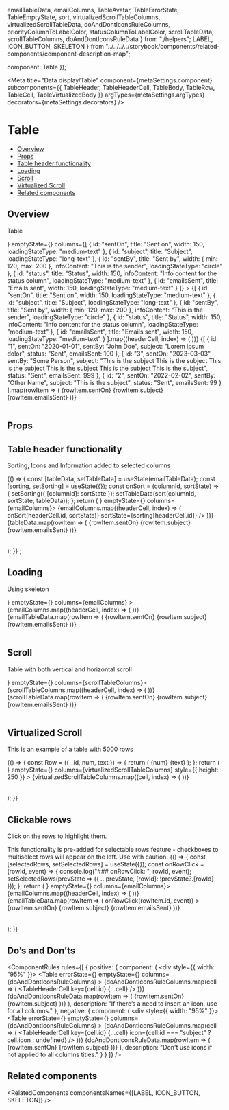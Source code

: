   emailTableData,
  emailColumns,
  TableAvatar,
  TableErrorState,
  TableEmptyState,
  sort,
  virtualizedScrollTableColumns,
  virtualizedScrollTableData,
  doAndDontIconsRuleColumns,
  priorityColumnToLabelColor,
  statusColumnToLabelColor,
  scrollTableData,
  scrollTableColumns,
  doAndDontIconsRuleData
} from "./helpers";
  LABEL,
  ICON_BUTTON,
  SKELETON
} from "../../../../storybook/components/related-components/component-description-map";

  component: Table
});

<Meta
  title="Data display/Table"
  component={metaSettings.component}
  subcomponents={{ TableHeader, TableHeaderCell, TableBody, TableRow, TableCell, TableVirtualizedBody }}
  argTypes={metaSettings.argTypes}
  decorators={metaSettings.decorators}
/>

<!--- Component template -->


<!--- Component documentation -->

# Table

- [Overview](#overview)
- [Props](#props)
- [Table header functionality](#table-header-functionality)
- [Loading](#loading)
- [Scroll](#scroll)
- [Virtualized Scroll](#virtualized-scroll)
- [Related components](#related-components)

## Overview

Table

<Canvas>
  <Story name="Overview">
    <Table
      errorState={<TableErrorState />}
      emptyState={<TableEmptyState />}
      columns={[
        {
          id: "sentOn",
          title: "Sent on",
          width: 150,
          loadingStateType: "medium-text"
        },
        {
          id: "subject",
          title: "Subject",
          loadingStateType: "long-text"
        },
        {
          id: "sentBy",
          title: "Sent by",
          width: { min: 120, max: 200 },
          infoContent: "This is the sender",
          loadingStateType: "circle"
        },
        {
          id: "status",
          title: "Status",
          width: 150,
          infoContent: "Info content for the status column",
          loadingStateType: "medium-text"
        },
        {
          id: "emailsSent",
          title: "Emails sent",
          width: 150,
          loadingStateType: "medium-text"
        }
      ]}
    >
      <TableHeader>
        {[
          {
            id: "sentOn",
            title: "Sent on",
            width: 150,
            loadingStateType: "medium-text"
          },
          {
            id: "subject",
            title: "Subject",
            loadingStateType: "long-text"
          },
          {
            id: "sentBy",
            title: "Sent by",
            width: { min: 120, max: 200 },
            infoContent: "This is the sender",
            loadingStateType: "circle"
          },
          {
            id: "status",
            title: "Status",
            width: 150,
            infoContent: "Info content for the status column",
            loadingStateType: "medium-text"
          },
          {
            id: "emailsSent",
            title: "Emails sent",
            width: 150,
            loadingStateType: "medium-text"
          }
        ].map((headerCell, index) => (
          <TableHeaderCell key={index} title={headerCell.title} />
        ))}
      </TableHeader>
      <TableBody>
        {[
          {
            id: "1",
            sentOn: "2020-01-01",
            sentBy: "John Doe",
            subject: "Lorem ipsum dolor",
            status: "Sent",
            emailsSent: 100
          },
          {
            id: "3",
            sentOn: "2023-03-03",
            sentBy: "Some Person",
            subject:
              "This is the subject This is the subject This is the subject This is the subject This is the subject This is the subject",
            status: "Sent",
            emailsSent: 999
          },
          {
            id: "2",
            sentOn: "2022-02-02",
            sentBy: "Other Name",
            subject: "This is the subject",
            status: "Sent",
            emailsSent: 99
          }
        ].map(rowItem => (
          <TableRow key={rowItem.id}>
            <TableCell>{rowItem.sentOn}</TableCell>
            <TableCell>{rowItem.subject}</TableCell>
            <TableCell>
              <TableAvatar text={rowItem.sentBy} />
            </TableCell>
            <TableCell>
              <Label text={rowItem.status} color="positive" isAnimationDisabled />
            </TableCell>
            <TableCell>{rowItem.emailsSent}</TableCell>
          </TableRow>
        ))}
      </TableBody>
    </Table>
  </Story>
</Canvas>

## Props

<ArgsTable of={Table} />

## Table header functionality

Sorting, Icons and Information added to selected columns

<Canvas>
  <Story name="Table Header Functionality">
    {() => {
      const [tableData, setTableData] = useState(emailTableData);
      const [sorting, setSorting] = useState({});
      const onSort = (columnId, sortState) => {
        setSorting({ [columnId]: sortState });
        setTableData(sort(columnId, sortState, tableData));
      };
      return (
        <Table errorState={<TableErrorState />} emptyState={<TableEmptyState />} columns={emailColumns}>
          <TableHeader>
            {emailColumns.map((headerCell, index) => (
              <TableHeaderCell
                key={index}
                title={headerCell.title}
                icon={headerCell.icon}
                infoContent={headerCell.infoContent}
                onSortClicked={sortState => onSort(headerCell.id, sortState)}
                sortState={sorting[headerCell.id]}
              />
            ))}
          </TableHeader>
          <TableBody>
            {tableData.map(rowItem => (
              <TableRow key={rowItem.id}>
                <TableCell>{rowItem.sentOn}</TableCell>
                <TableCell>{rowItem.subject}</TableCell>
                <TableCell>
                  <TableAvatar text={rowItem.sentBy} />
                </TableCell>
                <TableCell>
                  <Label text={rowItem.status} isAnimationDisabled color="positive" />
                </TableCell>
                <TableCell>{rowItem.emailsSent}</TableCell>
              </TableRow>
            ))}
          </TableBody>
        </Table>
      );
    }}
    ;
  </Story>
</Canvas>

## Loading

Using skeleton

<Canvas>
  <Story name="Loading">
    <Table
      dataState={{ isLoading: true }}
      errorState={<TableErrorState />}
      emptyState={<TableEmptyState />}
      columns={emailColumns}
    >
      <TableHeader>
        {emailColumns.map((headerCell, index) => (
          <TableHeaderCell key={index} title={headerCell.title} />
        ))}
      </TableHeader>
      <TableBody>
        {emailTableData.map(rowItem => (
          <TableRow key={rowItem.id}>
            <TableCell>{rowItem.sentOn}</TableCell>
            <TableCell>{rowItem.subject}</TableCell>
            <TableCell>
              <TableAvatar text={rowItem.sentBy} />
            </TableCell>
            <TableCell>
              <Label text={rowItem.status} color="positive" isAnimationDisabled />
            </TableCell>
            <TableCell>{rowItem.emailsSent}</TableCell>
          </TableRow>
        ))}
      </TableBody>
    </Table>
  </Story>
</Canvas>

## Scroll

Table with both vertical and horizontal scroll

<Canvas>
  <Story name="Scroll">
    <div style={{ height: 220, width: 800 }}>
      <Table errorState={<TableErrorState />} emptyState={<TableEmptyState />} columns={scrollTableColumns}>
        <TableHeader>
          {scrollTableColumns.map((headerCell, index) => (
            <TableHeaderCell key={index} title={headerCell.title} />
          ))}
        </TableHeader>
        <TableBody>
          {scrollTableData.map(rowItem => (
            <TableRow key={rowItem.id}>
              <TableCell>{rowItem.sentOn}</TableCell>
              <TableCell>
                <Label
                  text={rowItem.priority}
                  color={priorityColumnToLabelColor[rowItem.priority]}
                  isAnimationDisabled
                />
              </TableCell>
              <TableCell>{rowItem.subject}</TableCell>
              <TableCell>
                <TableAvatar text={rowItem.sentBy} />
              </TableCell>
              <TableCell>
                <Label text={rowItem.status} color={statusColumnToLabelColor[rowItem.status]} isAnimationDisabled />
              </TableCell>
              <TableCell>{rowItem.emailsSent}</TableCell>
            </TableRow>
          ))}
        </TableBody>
      </Table>
    </div>
  </Story>
</Canvas>

## Virtualized Scroll

This is an example of a table with 5000 rows

<Canvas>
  <Story name="Virtualized Scroll">
    {() => {
      const Row = ({ _id, num, text }) => {
        return (
          <TableRow>
            <TableCell>{num}</TableCell>
            <TableCell>{text}</TableCell>
          </TableRow>
        );
      };
      return (
        <Table
          errorState={<TableErrorState />}
          emptyState={<TableEmptyState />}
          columns={virtualizedScrollTableColumns}
          style={{ height: 250 }}
        >
          <TableHeader>
            {virtualizedScrollTableColumns.map((cell, index) => (
              <TableHeaderCell key={index} {...cell} />
            ))}
          </TableHeader>
          <TableVirtualizedBody rowRenderer={Row} items={virtualizedScrollTableData} />
        </Table>
      );
    }}
  </Story>
</Canvas>

## Clickable rows

Click on the rows to highlight them.

<Tip emoji="🔨" title="This feature is WIP">
  This functionality is pre-added for selectable rows feature - checkboxes to multiselect rows will appear on the left.
  Use with caution.
</Tip>

<Canvas>
  <Story name="Clickable rows">
    {() => {
      const [selectedRows, setSelectedRows] = useState({});
      const onRowClick = (rowId, event) => {
        console.log("### onRowClick: ", rowId, event);
        setSelectedRows(prevState => ({ ...prevState, [rowId]: !prevState?.[rowId] }));
      };
      return (
        <Table errorState={<TableErrorState />} emptyState={<TableEmptyState />} columns={emailColumns}>
          <TableHeader>
            {emailColumns.map((headerCell, index) => (
              <TableHeaderCell key={index} title={headerCell.title} />
            ))}
          </TableHeader>
          <TableBody>
            {emailTableData.map(rowItem => (
              <TableRow
                key={rowItem.id}
                highlight={selectedRows[rowItem.id]}
                onClick={event => onRowClick(rowItem.id, event)}
              >
                <TableCell>{rowItem.sentOn}</TableCell>
                <TableCell>{rowItem.subject}</TableCell>
                <TableCell>
                  <TableAvatar text={rowItem.sentBy} />
                </TableCell>
                <TableCell>
                  <Label text={rowItem.status} color="positive" isAnimationDisabled />
                </TableCell>
                <TableCell>{rowItem.emailsSent}</TableCell>
              </TableRow>
            ))}
          </TableBody>
        </Table>
      );
    }}
  </Story>
</Canvas>

## Do’s and Don’ts

<ComponentRules
  rules={[
    {
      positive: {
        component: (
          <div style={{ width: "95%" }}>
            <Table
              errorState={<TableErrorState />}
              emptyState={<TableEmptyState />}
              columns={doAndDontIconsRuleColumns}
            >
              <TableHeader>
                {doAndDontIconsRuleColumns.map(cell => (
                  <TableHeaderCell key={cell.id} {...cell} />
                ))}
              </TableHeader>
              <TableBody>
                {doAndDontIconsRuleData.map(rowItem => (
                  <TableRow key={rowItem.id}>
                    <TableCell>{rowItem.sentOn}</TableCell>
                    <TableCell>{rowItem.subject}</TableCell>
                    <TableCell>
                      <Label
                        text={rowItem.status}
                        color={statusColumnToLabelColor[rowItem.status]}
                        isAnimationDisabled
                      />
                    </TableCell>
                  </TableRow>
                ))}
              </TableBody>
            </Table>
          </div>
        ),
        description: "If there’s a need to insert an icon, use for all columns."
      },
      negative: {
        component: (
          <div style={{ width: "95%" }}>
            <Table
              errorState={<TableErrorState />}
              emptyState={<TableEmptyState />}
              columns={doAndDontIconsRuleColumns}
            >
              <TableHeader>
                {doAndDontIconsRuleColumns.map(cell => (
                  <TableHeaderCell key={cell.id} {...cell} icon={cell.id === "subject" ? cell.icon : undefined} />
                ))}
              </TableHeader>
              <TableBody>
                {doAndDontIconsRuleData.map(rowItem => (
                  <TableRow key={rowItem.id}>
                    <TableCell>{rowItem.sentOn}</TableCell>
                    <TableCell>{rowItem.subject}</TableCell>
                    <TableCell>
                      <Label
                        text={rowItem.status}
                        color={statusColumnToLabelColor[rowItem.status]}
                        isAnimationDisabled
                      />
                    </TableCell>
                  </TableRow>
                ))}
              </TableBody>
            </Table>
          </div>
        ),
        description: "Don't use icons if not applied to all columns titles."
      }
    }
  ]}
/>

## Related components

<RelatedComponents componentsNames={[LABEL, ICON_BUTTON, SKELETON]} />
